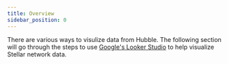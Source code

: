 ```yaml
---
title: Overview
sidebar_position: 0
---
```


There are various ways to visulize data from Hubble. The following section will go through the steps to use [Google's Looker Studio](https://cloud.google.com/looker-studio?hl=en) to help visualize Stellar network data.
